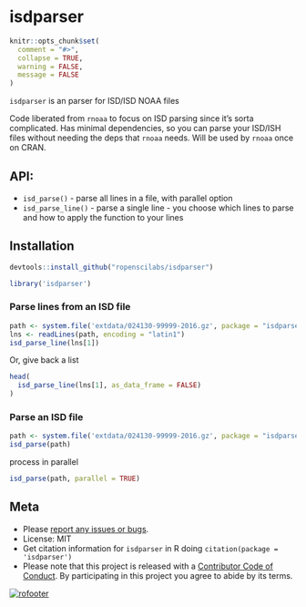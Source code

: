 isdparser
=========

```r
knitr::opts_chunk$set(
  comment = "#>",
  collapse = TRUE,
  warning = FALSE,
  message = FALSE
)
```

`isdparser` is an parser for ISD/ISD NOAA files

Code liberated from `rnoaa` to focus on ISD parsing since it's sorta 
complicated. Has minimal dependencies, so you can parse your ISD/ISH
files without needing the deps that `rnoaa` needs. Will be used by 
`rnoaa` once on CRAN.

## API:

* `isd_parse()` - parse all lines in a file, with parallel option
* `isd_parse_line()` - parse a single line - you choose which lines to parse 
and how to apply the function to your lines

## Installation

```r
devtools::install_github("ropenscilabs/isdparser")
```

```r
library('isdparser')
```

### Parse lines from an ISD file

```r
path <- system.file('extdata/024130-99999-2016.gz', package = "isdparser")
lns <- readLines(path, encoding = "latin1")
isd_parse_line(lns[1])
```

Or, give back a list

```r
head(
  isd_parse_line(lns[1], as_data_frame = FALSE)
)
```

### Parse an ISD file

```r
path <- system.file('extdata/024130-99999-2016.gz', package = "isdparser")
isd_parse(path)
```

process in parallel

```r
isd_parse(path, parallel = TRUE)
```

## Meta

* Please [report any issues or bugs](https://github.com/ropenscilabs/isdparser/issues).
* License: MIT
* Get citation information for `isdparser` in R doing `citation(package = 'isdparser')`
* Please note that this project is released with a [Contributor Code of Conduct](CONDUCT.md). By participating in this project you agree to abide by its terms.

[![rofooter](http://ropensci.org/public_images/github_footer.png)](http://ropensci.org)
